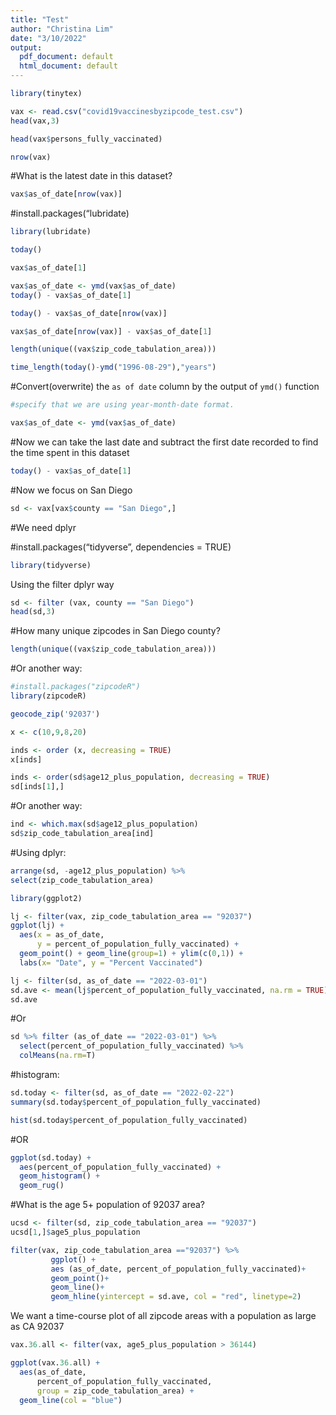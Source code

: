 ```yaml
---
title: "Test"
author: "Christina Lim"
date: "3/10/2022"
output:
  pdf_document: default
  html_document: default
---
```

```r
library(tinytex)
```


```r
vax <- read.csv("covid19vaccinesbyzipcode_test.csv")
head(vax,3)
```

```r
head(vax$persons_fully_vaccinated)
```
```r
nrow(vax)
```
#What is the latest date in this dataset?
```r
vax$as_of_date[nrow(vax)]
```
#install.packages("lubridate)
```r
library(lubridate)
```
```r
today()
```
```r
vax$as_of_date[1]
```

```r
vax$as_of_date <- ymd(vax$as_of_date)
today() - vax$as_of_date[1]
```
```r
today() - vax$as_of_date[nrow(vax)]
```
```r
vax$as_of_date[nrow(vax)] - vax$as_of_date[1]
```
```r
length(unique((vax$zip_code_tabulation_area)))
```
```r
time_length(today()-ymd("1996-08-29"),"years")
```
#Convert(overwrite) the `as of date` column by the output of `ymd()` function
```r
#specify that we are using year-month-date format. 

vax$as_of_date <- ymd(vax$as_of_date)
```

#Now we can take the last date and subtract the first date recorded to find the time spent in this dataset
```r
today() - vax$as_of_date[1]
```

#Now we focus on San Diego

```r
sd <- vax[vax$county == "San Diego",]
```
#We need dplyr

#install.packages("tidyverse", dependencies = TRUE)
```r
library(tidyverse)
```
Using the filter dplyr way 
```r
sd <- filter (vax, county == "San Diego")
head(sd,3)
```
#How many unique zipcodes in San Diego county?

```r
length(unique((vax$zip_code_tabulation_area)))
```

#Or another way:
```r
#install.packages("zipcodeR")
library(zipcodeR)
```
```r
geocode_zip('92037')
```
```r
x <- c(10,9,8,20)

inds <- order (x, decreasing = TRUE)
x[inds]
```

```r
inds <- order(sd$age12_plus_population, decreasing = TRUE)
sd[inds[1],]
```
#Or another way:

```r
ind <- which.max(sd$age12_plus_population)
sd$zip_code_tabulation_area[ind]
```

#Using dplyr:

```r
arrange(sd, -age12_plus_population) %>%
select(zip_code_tabulation_area)
```
```r
library(ggplot2)
```

```r
lj <- filter(vax, zip_code_tabulation_area == "92037")
ggplot(lj) + 
  aes(x = as_of_date, 
      y = percent_of_population_fully_vaccinated) + 
  geom_point() + geom_line(group=1) + ylim(c(0,1)) +
  labs(x= "Date", y = "Percent Vaccinated")
```
```r
lj <- filter(sd, as_of_date == "2022-03-01")
sd.ave <- mean(lj$percent_of_population_fully_vaccinated, na.rm = TRUE)
sd.ave
```

#Or 

```r
sd %>% filter (as_of_date == "2022-03-01") %>%
  select(percent_of_population_fully_vaccinated) %>%
  colMeans(na.rm=T)
```

#histogram:

```r
sd.today <- filter(sd, as_of_date == "2022-02-22")
summary(sd.today$percent_of_population_fully_vaccinated)
```
```r
hist(sd.today$percent_of_population_fully_vaccinated)
```
#OR

```r
ggplot(sd.today) + 
  aes(percent_of_population_fully_vaccinated) + 
  geom_histogram() + 
  geom_rug()
```
#What is the age 5+ population of 92037 area?

```r
ucsd <- filter(sd, zip_code_tabulation_area == "92037")
ucsd[1,]$age5_plus_population
```

```r
filter(vax, zip_code_tabulation_area =="92037") %>%
         ggplot() + 
         aes (as_of_date, percent_of_population_fully_vaccinated)+
         geom_point()+
         geom_line()+
         geom_hline(yintercept = sd.ave, col = "red", linetype=2)
```
We want a time-course plot of all zipcode areas with a population as large as CA 92037
```r
vax.36.all <- filter(vax, age5_plus_population > 36144)

ggplot(vax.36.all) +
  aes(as_of_date, 
      percent_of_population_fully_vaccinated,
      group = zip_code_tabulation_area) +
  geom_line(col = "blue")

```

